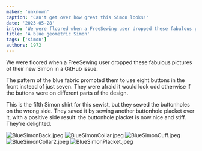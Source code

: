 ```yaml
---
maker: 'unknown'
caption: "Can't get over how great this Simon looks!"
date: '2023-05-28'
intro: 'We were floored when a FreeSewing user dropped these fabulous pictures of their new Simon in a GitHub issue.'
title: 'A blue geometric Simon'
tags: ['simon']
authors: 1972
---
```


<!-- truncate -->

We were floored when a FreeSewing user dropped these fabulous pictures of their new Simon in a GitHub issue.

The pattern of the blue fabric prompted them to use eight buttons in the front instead of just seven. They were afraid it would look odd otherwise if the buttons were on different parts of the design.

This is the fifth Simon shirt for this sewist, but they sewed the buttonholes on the wrong side. They saved it by sewing another buttonhole placket over it, with a positive side result: the buttonhole placket is now nice and stiff. They're delighted.

![BlueSimonBack.jpeg](https://posts.freesewing.org/uploads/Blue_Simon_Back_2c8c1fe56e.jpeg)
![BlueSimonCollar.jpeg](https://posts.freesewing.org/uploads/Blue_Simon_Collar_c90abd9cb9.jpeg)
![BlueSimonCuff.jpeg](https://posts.freesewing.org/uploads/Blue_Simon_Cuff_384540f362.jpeg)
![BlueSimonCollar2.jpeg](https://posts.freesewing.org/uploads/Blue_Simon_Collar2_be6ff96cd9.jpeg)
![BlueSimonPlacket.jpeg](https://posts.freesewing.org/uploads/Blue_Simon_Placket_f530ff3d9c.jpeg)
